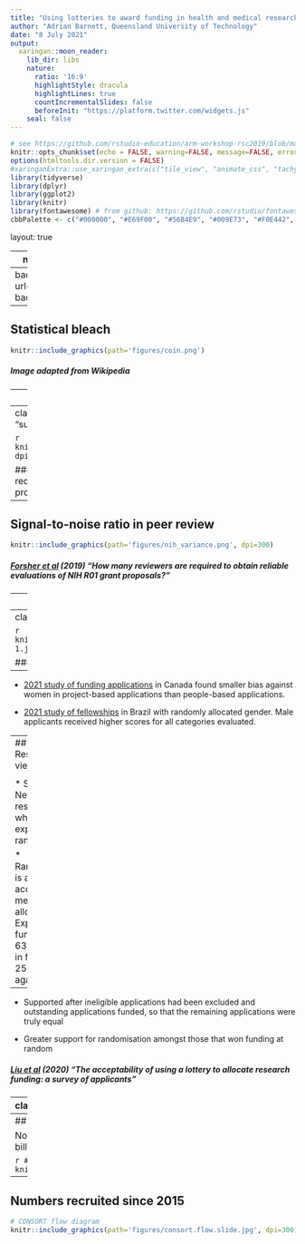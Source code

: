 ```yaml
---
title: "Using lotteries to award funding in health and medical research"
author: "Adrian Barnett, Queensland University of Technology"
date: "8 July 2021"
output:
  xaringan::moon_reader:
    lib_dir: libs
    nature:
      ratio: '16:9'
      highlightStyle: dracula
      highlightLines: true
      countIncrementalSlides: false
      beforeInit: "https://platform.twitter.com/widgets.js"
    seal: false 
---
```


```r
# see https://github.com/rstudio-education/arm-workshop-rsc2019/blob/master/static/slides/xaringan.Rmd
knitr::opts_chunk$set(echo = FALSE, warning=FALSE, message=FALSE, error=FALSE, comment='', dpi=400, fig.align='center')
options(htmltools.dir.version = FALSE)
#xaringanExtra::use_xaringan_extra(c("tile_view", "animate_css", "tachyons"))
library(tidyverse)
library(dplyr)
library(ggplot2)
library(knitr)
library(fontawesome) # from github: https://github.com/rstudio/fontawesome
cbbPalette <- c("#000000", "#E69F00", "#56B4E9", "#009E73", "#F0E442", "#0072B2", "#D55E00", "#CC79A7")
```

layout: true
  
---
name: xaringan-title
class: inverse, left, middle

# .center[Using lotteries to award funding in health and medical research]

## .center[Adrian Barnett, Queensland University of Technology]

### .center[8 July 2021]

[`r fa(name = "twitter")` @aidybarnett](http://twitter.com/aidybarnett)  

[`r fa(name = "github")` @agbarnett](http://github.com/agbarnett)  

[`r fa(name = "blog")` Median Watch](https://medianwatch.netlify.app)

[`r fa(name = "paper-plane")` a.barnett@qut.edu.au](mailto:a.barnett@qut.edu.au)


---
background-image: url(figures/AcknowledgementTraditionalOwners.jpg)
background-size: cover

---
## Statistical bleach

```r
knitr::include_graphics(path='figures/coin.png')
```

<!--- https://commons.wikimedia.org/wiki/File:Coin_of_Demetrius_I_Soter,_minted_in_Ecbatana.jpg --->

##### Image adapted from Wikipedia

---
## Just choose the best science

<!--- could use quotes from here https://academic.oup.com/rev/advance-article/doi/10.1093/reseval/rvaa027/6017979?login=true --->

```r
knitr::include_graphics(path='figures/dead_heat.jpg')
```


##### From Alvin Loke via Wikimedia Commons

<!--- https://commons.wikimedia.org/wiki/File:Olympic_Development_(Mens)_100m_Dash.jpg --->

---
class: inverse
## Number of reviewers needed for "sufficient" reliability

```r
knitr::include_graphics(path='figures/nih_numbers.png', dpi=300)
```

##### [Forsher et al](https://psyarxiv.com/483zj/) (2019) "How many reviewers are required to obtain reliable evaluations of NIH R01 grant proposals?"

---
## Signal-to-noise ratio in peer review

```r
knitr::include_graphics(path='figures/nih_variance.png', dpi=300)
```

##### [Forsher et al](https://psyarxiv.com/483zj/) (2019) "How many reviewers are required to obtain reliable evaluations of NIH R01 grant proposals?"

---
class:inverse
## Grey zone in NHMRC data


```r
knitr::include_graphics(path='figures/bmj_grey_zone.jpg')
```

##### [Graves et al](https://www.bmj.com/content/343/bmj.d4797) (2011) "Funding grant proposals for scientific research: retrospective analysis of scores by members of grant review panel"

---
class:inverse
## Bias against women

```r
knitr::include_graphics(path='https://assets.bwbx.io/images/users/iqjWHBFdfxIU/imn1EeSBYb.4/v1/1000x-1.jpg')
```

##### Image from Graeme Robertson/Getty Images

--

* [2021 study of funding applications](https://tinyurl.com/3efkad6y) in Canada found smaller bias against women in project-based applications than people-based applications.

* [2021 study of fellowships](https://tinyurl.com/ymanp4p9) in Brazil with randomly allocated gender. Male applicants received higher scores for all categories evaluated.

---
## Researchers' view 

<!--- could add image --->

* Survey of New Zealand researchers who had experienced randomisation

* Randomisation is an acceptable method for allocating Explorer Grant funds with 63% (n = 79) in favour and 25% (n = 32) against

--

* Supported after ineligible applications had been excluded and outstanding applications funded, so that the remaining applications were truly equal

* Greater support for randomisation amongst those that won funding at random

##### [Liu et al](https://researchintegrityjournal.biomedcentral.com/articles/10.1186/s41073-019-0089-z) (2020) "The acceptability of using a lottery to allocate research funding: a survey of applicants"


---
class:inverse
## Political problems

.pull-left[

"It would make it look like we don’t know what we’re doing." Research Officer.

"Some critics have been suggesting that peer review is just too much hard work and perhaps a lottery would be better. Mind you this is a suggestion from economists, so take that any way you want." Warwick Anderson, 2015

]

.pull-right[


![](https://media.giphy.com/media/jc8WlL3nDFGdw5yZtx/giphy.gif) 

]

---
## World first

No previous study of the impact of research funding, despite billions of dollars invested

```r
# from PlotResearchers.R
knitr::include_graphics(path='figures/NumbersOverTime.png')
```


---
## Numbers recruited since 2015
```r
# CONSORT flow diagram
knitr::include_graphics(path='figures/consort.flow.slide.jpg', dpi=300)
```

